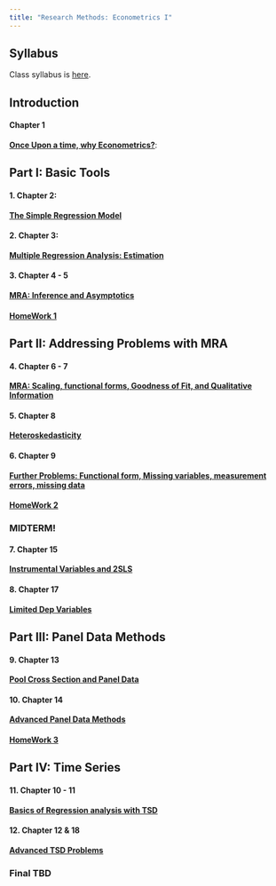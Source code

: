 ```yaml
---
title: "Research Methods: Econometrics I"
---
```


## Syllabus

Class syllabus is [here](rmethods/Syllabus.qmd).

## Introduction 

#### **Chapter 1**

[**Once Upon a time, why Econometrics?**](rmethods/1_introduction.qmd):  

## Part I: Basic Tools

#### 1. Chapter 2: 

   [**The Simple Regression Model**](rmethods/2_SRA.qmd)

#### 2. Chapter 3: 
   
   [**Multiple Regression Analysis: Estimation**](rmethods\3_MLRM.qmd)

#### 3. Chapter 4 - 5
   
   [**MRA: Inference and Asymptotics**](rmethods/4_MLRM_IA.qmd)

#### [HomeWork 1](rmethods/homework_1.qmd)

## Part II: Addressing Problems with MRA

#### 4. Chapter 6 - 7

   [**MRA: Scaling, functional forms, Goodness of Fit, and Qualitative Information**](rmethods/5_FXMRA.qmd)

#### 5. Chapter 8

   [**Heteroskedasticity**](rmethods/6_Heteros.qmd)

#### 6. Chapter 9

   [**Further Problems: Functional form, Missing variables, measurement errors, missing data**](rmethods/7_spec.qmd)

#### [HomeWork 2](rmethods/homework_2.qmd)

### MIDTERM!

#### 7. Chapter 15

   [**Instrumental Variables and 2SLS**](rmethods/8_iv2sls.qmd)

#### 8. Chapter 17

   [**Limited Dep Variables**](rmethods/9_ldvm.qmd)

## Part III: Panel Data Methods

#### 9. Chapter 13

   [**Pool Cross Section and Panel Data**](rmethods/10_pooldata.qmd)

#### 10. Chapter 14

   [**Advanced Panel Data Methods**](rmethods/11_advpanel.qmd)

#### [HomeWork 3](rmethods/homework_3.qmd)

## Part IV: Time Series

#### 11. Chapter 10 - 11     

   [**Basics of Regression analysis with TSD**](rmethods/12_timeseries.qmd)

#### 12. Chapter 12 & 18

   [**Advanced TSD Problems**](rmethods/13_advtimeseries.qmd)

### Final TBD

